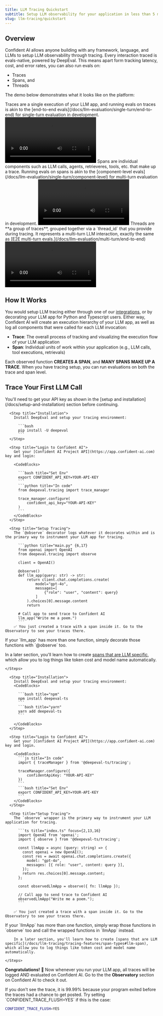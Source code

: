 ```yaml
---
title: LLM Tracing Quickstart
subtitle: Setup LLM observability for your application in less than 5 minutes
slug: llm-tracing/quickstart
---
```


## Overview

Confident AI allows anyone building with any framework, language, and LLMs to setup LLM observability through tracing. Every interaction traced is evals-native, powered by DeepEval. This means apart form tracking latency, cost, and error rates, you can also run evals on:

- Traces
- Spans, and
- Threads

The demo below demonstrates what it looks like on the platform:

<Tabs>
  <Tab title="Traces">
    Traces are a single execution of your LLM app, and running evals on traces
    is akin to the [end-to-end
    evals](/docs/llm-evaluation/single-turn/end-to-end) for single-turn
    evaluation in development.
    <Frame caption="LLM Tracing: Traces with Evals">
      <video
        src="https://confident-docs.s3.us-east-1.amazonaws.com/llm-tracing:traces.mp4"
        controls
      />
    </Frame>
  </Tab>
  <Tab title="Spans">
    Spans are individual components such as LLM calls, agents, retrieveres,
    tools, etc. that make up a trace. Running evals on spans is akin to the
    [component-level evals](/docs/llm-evaluation/single-turn/component-level)
    for multi-turn evaluation in development.
    <Frame caption="LLM Tracing: Spans with Evals">
      <video
        src="https://confident-docs.s3.us-east-1.amazonaws.com/llm-tracing:spans.mp4"
        controls
      />
    </Frame>
  </Tab>
  <Tab title="Threads">
    Threads are **a group of traces**, grouped together via a `thread_id` that
    you provide during tracing. It represents a multi-turn LLM interaction,
    exactly the same as [E2E multi-turn
    evals.](/docs/llm-evaluation/multi-turn/end-to-end)
    <Frame caption="LLM Tracing: Threads with Evals">
      <video
        src="https://confident-docs.s3.us-east-1.amazonaws.com/llm-tracing:threads.mp4"
        controls
      />
    </Frame>
  </Tab>
</Tabs>

## How It Works

You would setup LLM tracing either through one of our [integrations](/docs/integrations), or by decorating your LLM app for Python and Typescript users. Either way, Confident AI will create an execution hierarchy of your LLM app, as well as log all components that were called for each LLM invocation:

- **Trace**: The overall process of tracking and visualizing the execution flow of your LLM application
- **Span**: Individual units of work within your application (e.g., LLM calls, tool executions, retrievals)

Each observed function **CREATES A SPAN**, and **MANY SPANS MAKE UP A TRACE**. When you have tracing setup, you can run evaluations on both the trace and span level.

## Trace Your First LLM Call

<Tip icon="leaf">
  You'll need to get your API key as shown in the [setup and
  installation](/docs/setup-and-installation) section before continuing.
</Tip>

<Tabs>
  <Tab title="Python">
    <Steps>

      <Step title="Installation">
        Install DeepEval and setup your tracing environment:

          ```bash
          pip install -U deepeval
          ```
      </Step>

      <Step title="Login to Confident AI">
        Get your [Confident AI Project API](https://app.confident-ai.com) key and login:

        <CodeBlocks>

          ```bash title="Set Env"
          export CONFIDENT_API_KEY=YOUR-API-KEY
          ```
          ```python title="In code"
          from deepeval.tracing import trace_manager

          trace_manager.configure(
              confident_api_key="YOUR-API-KEY"
          )
          ```
        </CodeBlocks>
      </Step>

      <Step title="Setup Tracing">
        The `@observe` decorator logs whatever it decorates within and is the primary way to instrument your LLM app for tracing.

          ```python title="main.py" {6,17}
          from openai import OpenAI
          from deepeval.tracing import observe

          client = OpenAI()

          @observe()
          def llm_app(query: str) -> str:
              return client.chat.completions.create(
                  model="gpt-4o",
                  messages=[
                      {"role": "user", "content": query}
                  ]
              ).choices[0].message.content
              return

          # Call app to send trace to Confident AI
          llm_app("Write me a poem.")
          ```
        ✅ You just created a trace with a span inside it. Go to the Observatory to see your traces there.

<Note>
If your `llm_app` has more than one function, simply decorate those functions with `@observe` too.

In a later section, you'll learn how to create [spans that are LLM specific](/docs/llm-tracing/tracing-features/span-types#llm-span), which allow you to log things like token cost and model name automatically.

</Note>
      </Step>

    </Steps>

  </Tab>

  <Tab title="TypeScript">
    <Steps>

      <Step title="Installation">
        Install DeepEval and setup your tracing environment:
        <CodeBlocks>

          ```bash title="npm"
          npm install deepeval-ts
          ```
          ```bash title="yarn"
          yarn add deepeval-ts
          ```

        </CodeBlocks>
      </Step>

      <Step title="Login to Confident AI">
        Get your [Confident AI Project API](https://app.confident-ai.com) key and login.

        <CodeBlocks>
          ```js title="In code"
          import { traceManager } from '@deepeval-ts/tracing';

          traceManager.configure({
              confidentApiKey: "YOUR-API-KEY"
          })
          ```
          ```bash title="Set Env"
          export CONFIDENT_API_KEY=YOUR-API-KEY
          ```
        </CodeBlocks>
      </Step>

      <Step title="Setup Tracing">
        The `observe` wrapper is the primary way to instrument your LLM application for tracing.

          ```ts title="index.ts" focus={2,13,16}
          import OpenAI from 'openai';
          import { observe } from '@deepeval-ts/tracing';

          const llmApp = async (query: string) => {
            const openai = new OpenAI();
            const res = await openai.chat.completions.create({
              model: "gpt-4o",
              messages: [{ role: "user", content: query }],
            });
            return res.choices[0].message.content;
          };

          const observedLlmApp = observe({ fn: llmApp });

          // Call app to send trace to Confident AI
          observedLlmApp("Write me a poem.");
          ```

        ✅ You just created a trace with a span inside it. Go to the Observatory to see your traces there.

<Note>
  If your `llmApp` has more than one function, simply wrap those functions in
  `observe` too and call the wrapped functions in `llmApp` instead.

        In a later section, you'll learn how to create [spans that are LLM specific](/docs/llm-tracing/tracing-features/span-types#llm-span), which allow you to log things like token cost and model name automatically.

</Note>
      </Step>

    </Steps>

  </Tab>
</Tabs>

**Congratulations!** 🎉 Now whenever you run your LLM app, all traces will be logged AND evaluated on Confident AI. Go to the the **Observatory** section on Confident AI to check it out.

<Tip>
If you don't see the trace, it is 99.99% because your program exited before the traces had a chance to get posted. Try setting `CONFIDENT_TRACE_FLUSH=YES` if this is the case:

```bash
CONFIDENT_TRACE_FLUSH=YES
```

</Tip>
